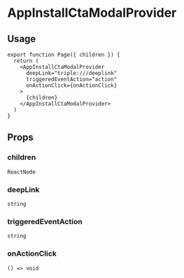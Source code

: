 
<Meta title="triple-web-nextjs / AppInstallCtaModalProvider" />

# AppInstallCtaModalProvider

## Usage

```tsx
export function Page({ children }) {
  return (
    <AppInstallCtaModalProvider
      deepLink="triple:///deeplink"
      triggeredEventAction="action"
      onActionClick={onActionClick}
    >
      {children}
    </AppInstallCtaModalProvider>
  )
}
```

## Props

### children

`ReactNode`

### deepLink

`string`

### triggeredEventAction

`string`

### onActionClick

`() => void`
